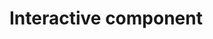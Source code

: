 # Interactive component
<script src="https://d3js.org/d3.v6.min.js"></script>
<div id="map"></div>

